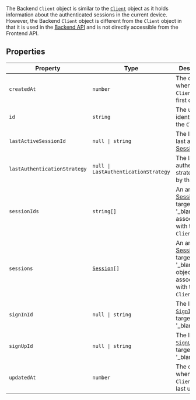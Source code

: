 The Backend `Client` object is similar to the [`Client`](/docs/references/javascript/client) object as it holds information about the authenticated sessions in the current device. However, the Backend `Client` object is different from the `Client` object in that it is used in the [Backend API](/docs/reference/backend-api/tag/Clients#operation/GetClient) and is not directly accessible from the Frontend API.

## Properties

| Property                                                             | Type                                                                     | Description                                                                                                                       |
| -------------------------------------------------------------------- | ------------------------------------------------------------------------ | --------------------------------------------------------------------------------------------------------------------------------- |
| <a id="createdat"></a> `createdAt`                                   | `number`                                                                 | The date when the `Client` was first created.                                                                                     |
| <a id="id"></a> `id`                                                 | `string`                                                                 | The unique identifier for the `Client`.                                                                                           |
| <a id="lastactivesessionid"></a> `lastActiveSessionId`               | <code>null \| string</code>                                              | The ID of the last active [Session](/docs/references/backend/types/backend-session).                                              |
| <a id="lastauthenticationstrategy"></a> `lastAuthenticationStrategy` | <code>null \| LastAuthenticationStrategy</code>                          | The last authentication strategy used by the `Client`.                                                                            |
| <a id="sessionids"></a> `sessionIds`                                 | <code>string[]</code>                                                    | An array of [Session](/docs/references/backend/types/backend-session){{ target: '_blank' }} IDs associated with the `Client`.     |
| <a id="sessions"></a> `sessions`                                     | <code>[Session](/docs/references/backend/types/backend-session)[]</code> | An array of [Session](/docs/references/backend/types/backend-session){{ target: '_blank' }} objects associated with the `Client`. |
| <a id="signinid"></a> `signInId`                                     | <code>null \| string</code>                                              | The ID of the [`SignIn`](/docs/references/javascript/sign-in){{ target: '_blank' }}.                                              |
| <a id="signupid"></a> `signUpId`                                     | <code>null \| string</code>                                              | The ID of the [`SignUp`](/docs/references/javascript/sign-up){{ target: '_blank' }}.                                              |
| <a id="updatedat"></a> `updatedAt`                                   | `number`                                                                 | The date when the `Client` was last updated.                                                                                      |
